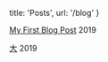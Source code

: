 
  title: 'Posts',
  url: '/blog'
}


[My First Blog Post](/posts/hello-world) <time>2019</time>

[大](/posts/1227) <time>2019</time>
